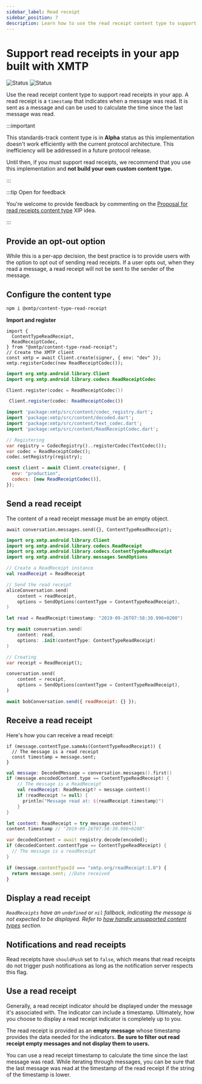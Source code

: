 ```yaml
---
sidebar_label: Read receipt
sidebar_position: 7
description: Learn how to use the read receipt content type to support read receipts in your app built with XMTP
---
```



# Support read receipts in your app built with XMTP

![Status](https://img.shields.io/badge/Content_type_status-Standards--track-yellow) ![Status](https://img.shields.io/badge/Reference_implementation_status-Alpha-orange)

Use the read receipt content type to support read receipts in your app. A read receipt is a `timestamp` that indicates when a message was read. It is sent as a message and can be used to calculate the time since the last message was read.

:::important

This standards-track content type is in **Alpha** status as this implementation doesn't work efficiently with the current protocol architecture. This inefficiency will be addressed in a future protocol release.

Until then, if you must support read receipts, we recommend that you use this implementation and **not build your own custom content type.**

:::

:::tip Open for feedback

You're welcome to provide feedback by commenting on the [Proposal for read receipts content type](https://github.com/orgs/xmtp/discussions/43) XIP idea.

:::

## Provide an opt-out option

While this is a per-app decision, the best practice is to provide users with the option to opt out of sending read receipts. If a user opts out, when they read a message, a read receipt will not be sent to the sender of the message.

## Configure the content type

<Tabs groupId="sdk-langs">
<TabItem value="js" label="JavaScript"  attributes={{className: "js_tab"}}>

```bash
npm i @xmtp/content-type-read-receipt
```

**Import and register**

```tsx
import {
  ContentTypeReadReceipt,
  ReadReceiptCodec,
} from "@xmtp/content-type-read-receipt";
// Create the XMTP client
const xmtp = await Client.create(signer, { env: "dev" });
xmtp.registerCodec(new ReadReceiptCodec());
```

</TabItem>
<TabItem value="kotlin" label="Kotlin"  attributes={{className: "kotlin_tab"}}>

```kotlin
import org.xmtp.android.library.Client
import org.xmtp.android.library.codecs.ReadReceiptCodec

Client.register(codec = ReadReceiptCodec())
```

</TabItem>
<TabItem value="swift" label="Swift"  attributes={{className: "swift_tab"}}>

```jsx
 Client.register(codec: ReadReceiptCodec())
```

</TabItem>
<TabItem value="dart" label="Dart"  attributes={{className: "dart_tab"}}>

```dart
import 'package:xmtp/src/content/codec_registry.dart';
import 'package:xmtp/src/content/decoded.dart';
import 'package:xmtp/src/content/text_codec.dart';
import 'package:xmtp/src/content/ReadReceiptCodec.dart';

// Registering
var registry = CodecRegistry()..registerCodec(TextCodec());
var codec = ReadReceiptCodec();
codec.setRegistry(registry);
```

</TabItem>
<TabItem value="rn" label="React Native"  attributes={{className: "rn_tab"}}>

```jsx
const client = await Client.create(signer, {
  env: "production",
  codecs: [new ReadReceiptCodec()],
});
```

</TabItem></Tabs>

## Send a read receipt

<Tabs groupId="sdk-langs">
<TabItem value="js" label="JavaScript"  attributes={{className: "js_tab"}}>

The content of a read receipt message must be an empty object.

```tsx
await conversation.messages.send({}, ContentTypeReadReceipt);
```

</TabItem>
<TabItem value="kotlin" label="Kotlin"  attributes={{className: "kotlin_tab"}}>

```kotlin
import org.xmtp.android.library.Client
import org.xmtp.android.library.codecs.ReadReceipt
import org.xmtp.android.library.codecs.ContentTypeReadReceipt
import org.xmtp.android.library.messages.SendOptions

// Create a ReadReceipt instance
val readReceipt = ReadReceipt

// Send the read receipt
aliceConversation.send(
    content = readReceipt,
    options = SendOptions(contentType = ContentTypeReadReceipt),
)
```

</TabItem>
<TabItem value="swift" label="Swift"  attributes={{className: "swift_tab"}}>

```swift
let read = ReadReceipt(timestamp: "2019-09-26T07:58:30.996+0200")

try await conversation.send(
    content: read,
    options: .init(contentType: ContentTypeReadReceipt)
)
```

</TabItem>
<TabItem value="dart" label="Dart"  attributes={{className: "dart_tab"}}>

```dart
// Creating
var receipt = ReadReceipt();

conversation.send(
    content = receipt,
    options = SendOptions(contentType = ContentTypeReadReceipt),
)
```

</TabItem>
<TabItem value="rn" label="React Native"  attributes={{className: "rn_tab"}}>

```jsx
await bobConversation.send({ readReceipt: {} });
```

</TabItem>
</Tabs>

## Receive a read receipt

Here's how you can receive a read receipt:

<Tabs groupId="sdk-langs">
<TabItem value="js" label="JavaScript"  attributes={{className: "js_tab"}}>

```tsx
if (message.contentType.sameAs(ContentTypeReadReceipt)) {
  // The message is a read receipt
  const timestamp = message.sent;
}
```

</TabItem>
<TabItem value="kotlin" label="Kotlin"  attributes={{className: "kotlin_tab"}}>

```kotlin
val message: DecodedMessage = conversation.messages().first()
if (message.encodedContent.type == ContentTypeReadReceipt) {
    // The message is a ReadReceipt
    val readReceipt: ReadReceipt? = message.content()
    if (readReceipt != null) {
      println("Message read at: ${readReceipt.timestamp}")
    }
}
```

</TabItem>
<TabItem value="swift" label="Swift"  attributes={{className: "swift_tab"}}>

```swift
let content: ReadReceipt = try message.content()
content.timestamp // "2019-09-26T07:58:30.996+0200"
```

</TabItem>
<TabItem value="dart" label="Dart"  attributes={{className: "dart_tab"}}>

```dart
var decodedContent = await registry.decode(encoded);
if (decodedContent.contentType == ContentTypeReadReceipt) {
  // The message is a readReceipt
}
```

</TabItem>
<TabItem value="rn" label="React Native"  attributes={{className: "rn_tab"}}>

```jsx
if (message.contentTypeId === "xmtp.org/readReceipt:1.0") {
  return message.sent; //Date received
}
```

</TabItem>
</Tabs>

## Display a read receipt

_`ReadReceipts` have an `undefined` or `nil` fallback, indicating the message is not expected to be displayed. Refer to [how handle unsupported content types](/docs/build/messages/#handle-an-unsupported-content-type-error) section._

## Notifications and read receipts

Read receipts have `shouldPush` set to `false`, which means that read receipts do not trigger push notifications as long as the notification server respects this flag.

## Use a read receipt

Generally, a read receipt indicator should be displayed under the message it's associated with. The indicator can include a timestamp. Ultimately, how you choose to display a read receipt indicator is completely up to you.

The read receipt is provided as an **empty message** whose timestamp provides the data needed for the indicators. **Be sure to filter out read receipt empty messages and not display them to users.**

You can use a read receipt timestamp to calculate the time since the last message was read. While iterating through messages, you can be sure that the last message was read at the timestamp of the read receipt if the string of the timestamp is lower.
